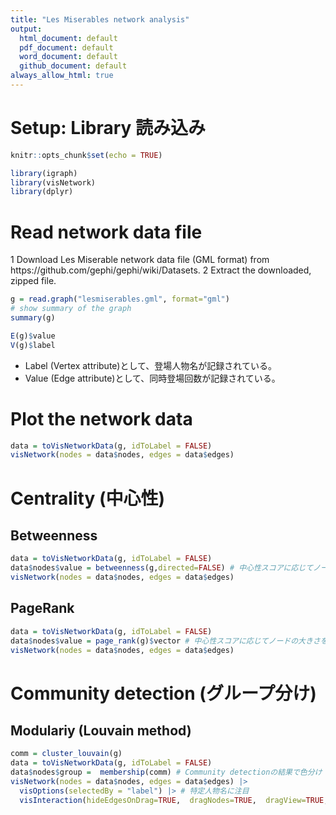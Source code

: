 ```yaml
---
title: "Les Miserables network analysis"
output:
  html_document: default
  pdf_document: default
  word_document: default
  github_document: default
always_allow_html: true
---
```


# Setup: Library 読み込み
```r
knitr::opts_chunk$set(echo = TRUE)

library(igraph)
library(visNetwork)
library(dplyr)
```

# Read network data file

1 Download Les Miserable network data file (GML format) from https://github.com/gephi/gephi/wiki/Datasets.
2 Extract the downloaded, zipped file.


```r
g = read.graph("lesmiserables.gml", format="gml")
# show summary of the graph
summary(g)

E(g)$value
V(g)$label
```

- Label (Vertex attribute)として、登場人物名が記録されている。
- Value (Edge attribute)として、同時登場回数が記録されている。



# Plot the network data

```r
data = toVisNetworkData(g, idToLabel = FALSE)
visNetwork(nodes = data$nodes, edges = data$edges)
```


# Centrality (中心性)
## Betweenness
```r
data = toVisNetworkData(g, idToLabel = FALSE)
data$nodes$value = betweenness(g,directed=FALSE) # 中心性スコアに応じてノードの大きさを変える
visNetwork(nodes = data$nodes, edges = data$edges)
```
## PageRank
```r
data = toVisNetworkData(g, idToLabel = FALSE)
data$nodes$value = page_rank(g)$vector # 中心性スコアに応じてノードの大きさを変える
visNetwork(nodes = data$nodes, edges = data$edges)
```

# Community detection (グループ分け)

## Modulariy (Louvain method)
```r
comm = cluster_louvain(g)
data = toVisNetworkData(g, idToLabel = FALSE)
data$nodes$group =  membership(comm) # Community detectionの結果で色分け
visNetwork(nodes = data$nodes, edges = data$edges) |>
  visOptions(selectedBy = "label") |> # 特定人物名に注目
  visInteraction(hideEdgesOnDrag=TRUE,  dragNodes=TRUE,  dragView=TRUE, zoomView=TRUE, navigationButtons=TRUE)  
```